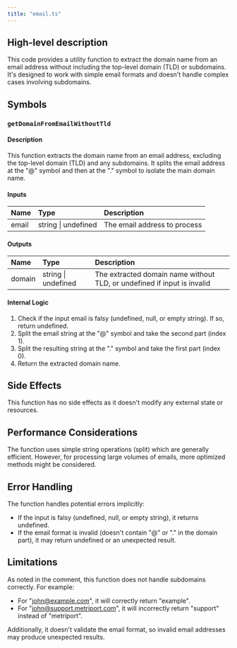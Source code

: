 ```yaml
---
title: "email.ts"
---
```


## High-level description
This code provides a utility function to extract the domain name from an email address without including the top-level domain (TLD) or subdomains. It's designed to work with simple email formats and doesn't handle complex cases involving subdomains.

## Symbols

### `getDomainFromEmailWithoutTld`
#### Description
This function extracts the domain name from an email address, excluding the top-level domain (TLD) and any subdomains. It splits the email address at the "@" symbol and then at the "." symbol to isolate the main domain name.

#### Inputs
| Name | Type | Description |
|:-----|:-----|:------------|
| email | string \| undefined | The email address to process |

#### Outputs
| Name | Type | Description |
|:-----|:-----|:------------|
| domain | string \| undefined | The extracted domain name without TLD, or undefined if input is invalid |

#### Internal Logic
1. Check if the input email is falsy (undefined, null, or empty string). If so, return undefined.
2. Split the email string at the "@" symbol and take the second part (index 1).
3. Split the resulting string at the "." symbol and take the first part (index 0).
4. Return the extracted domain name.

## Side Effects
This function has no side effects as it doesn't modify any external state or resources.

## Performance Considerations
The function uses simple string operations (split) which are generally efficient. However, for processing large volumes of emails, more optimized methods might be considered.

## Error Handling
The function handles potential errors implicitly:
- If the input is falsy (undefined, null, or empty string), it returns undefined.
- If the email format is invalid (doesn't contain "@" or "." in the domain part), it may return undefined or an unexpected result.

## Limitations
As noted in the comment, this function does not handle subdomains correctly. For example:
- For "john@example.com", it will correctly return "example".
- For "john@support.metriport.com", it will incorrectly return "support" instead of "metriport".

Additionally, it doesn't validate the email format, so invalid email addresses may produce unexpected results.